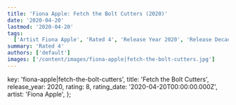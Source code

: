 ```yaml
---
title: 'Fiona Apple: Fetch the Bolt Cutters (2020)'
date: '2020-04-20'
lastmod: '2020-04-20'
tags:
  ['Artist Fiona Apple', 'Rated 4', 'Release Year 2020', 'Release Decade 2020']
summary: 'Rated 4'
authors: ['default']
images: ['/content/images/fiona-apple|fetch-the-bolt-cutters.jpg']
---
```


  key: 'fiona-apple|fetch-the-bolt-cutters',
  title: 'Fetch the Bolt Cutters',
  release_year: 2020,
  rating: 8,
  rating_date: '2020-04-20T00:00:00.000Z',
  artist: 'Fiona Apple',
};

<MusicRating data={data} />
